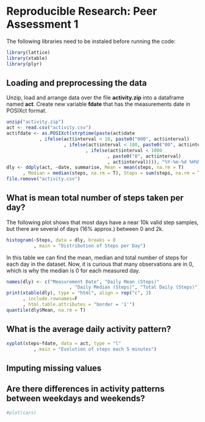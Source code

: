 Reproducible Research: Peer Assessment 1
========================================================

The following libraries need to be instaled before running the code:
```r
library(lattice)
library(xtable)
library(plyr)
```

## Loading and preprocessing the data

Unzip, load and arrange data over the file **activity.zip** into a dataframe 
named **act**. Create new variable **fdate** that has the measurements date in 
POSIXct format.

```r
unzip("activity.zip")
act <- read.csv("activity.csv")
act$fdate <- as.POSIXct(strptime(paste(act$date 
			, ifelse(act$interval < 10, paste0("000", act$interval) 
					 , ifelse(act$interval < 100, paste0("00", act$interval) 
					 		 , ifelse(act$interval < 1000
					 		 		 , paste0("0", act$interval)
					 		 		 , act$interval)))), "%Y-%m-%d %H%M"))
dly <- ddply(act, ~date, summarise, Mean = mean(steps, na.rm = T) 
	  , Median = median(steps, na.rm = T), Steps = sum(steps, na.rm = T))
file.remove("activity.csv")
```



## What is mean total number of steps taken per day?

The following plot shows that most days have a near 10k valid step samples, 
but there are several of days (16% approx.) between 0 and 2k.

```r
histogram(~Steps, data = dly, breaks = 8 
		  , main = "Distribution of Steps per Day")
```


In this table we can find the mean, median and total number of steps for each 
day in the dataset. Now, it is curious that many observations are in 0, which 
is why the median is 0 for each measured day.
```r
names(dly) <- c("Measurement Date", "Daily Mean (Steps)" 
					   , "Daily Median (Steps)", "Total Daily (Steps)")
print(xtable(dly), type = "html", align = rep("c", 3) 
	  , include.rownames=F 
	  , html.table.attributes = "border = '1'")
quantile(dly$Mean, na.rm = T)
```



## What is the average daily activity pattern?

```r
xyplot(steps~fdate, data = act, type = "l"
		  , main = "Evolution of steps each 5 minutes")
```


## Imputing missing values



## Are there differences in activity patterns between weekdays and weekends?

```r
#plot(cars)
```
